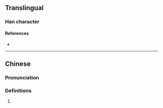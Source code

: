 {{character info}}
==Translingual==

===Han character===
{{Han char|rn=61|rad=心|as=04|sn=7|four=97047|canj=PNHE|ids=⿰忄及}}

====References====
* {{Han ref|kx=0377.170|dkj=10357|dj=0705.030|hdz=42272.150|uh=5FE3|ud=24547|bh=CADF|bd=51935}}

----

==Chinese==
{{zh-forms}}

===Pronunciation===
{{zh-pron
|m=jí
|c=gap1
|cat=
}}

===Definitions===
{{zh-hanzi}}

# {{rfdef|zh}}